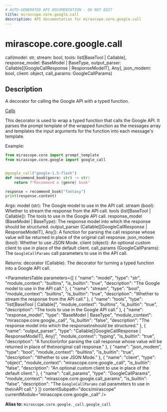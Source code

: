 ```yaml
---
# AUTO-GENERATED API DOCUMENTATION - DO NOT EDIT
title: mirascope.core.google.call
description: API documentation for mirascope.core.google.call
---
```


# mirascope.core.google.call

<ApiType type="Alias" />

<ApiSignature>
call(model: str, stream: bool, tools: list[BaseTool | Callable], response_model: BaseModel | BaseType, output_parser: Callable[[GoogleCallResponse | ResponseModelT], Any], json_modem: bool, client: object, call_params: GoogleCallParams)
</ApiSignature>

## Description

A decorator for calling the Google API with a typed function.

<Info title="Usage">

[Calls](/docs/mirascope/learn/calls)

</Info>


This decorator is used to wrap a typed function that calls the Google API. It parses
the prompt template of the wrapped function as the messages array and templates the input
arguments for the function into each message's template.

Example:

```python
from mirascope.core import prompt_template
from mirascope.core.google import google_call


@google_call("google-1.5-flash")
def recommend_book(genre: str) -> str:
    return f"Recommend a {genre} book"

response = recommend_book("fantasy")
print(response.content)
```

Args:
    model (str): The Google model to use in the API call.
    stream (bool): Whether to stream the response from the API call.
    tools (list[BaseTool | Callable]): The tools to use in the Google API call.
    response_model (BaseModel | BaseType): The response model into which the response
        should be structured.
    output_parser (Callable[[GoogleCallResponse | ResponseModelT], Any]): A function
        for parsing the call response whose value will be returned in place of the
        original call response.
    json_modem (bool): Whether to use JSON Mode.
    client (object): An optional custom client to use in place of the default client.
    call_params (GoogleCallParams): The `GoogleCallParams` call parameters to use in the
        API call.

Returns:
    decorator (Callable): The decorator for turning a typed function into a Google API
        call.

<ParametersTable
  parameters={[
  {
    "name": "model",
    "type": "str",
    "module_context": "builtins",
    "is_builtin": "true",
    "description": "The Google model to use in the API call."
  },
  {
    "name": "stream",
    "type": "bool",
    "module_context": "builtins",
    "is_builtin": "true",
    "description": "Whether to stream the response from the API call."
  },
  {
    "name": "tools",
    "type": "list[BaseTool | Callable]",
    "module_context": "builtins",
    "is_builtin": "true",
    "description": "The tools to use in the Google API call."
  },
  {
    "name": "response_model",
    "type": "BaseModel | BaseType",
    "module_context": "mirascope.core.google._call",
    "is_builtin": "false",
    "description": "The response model into which the response\nshould be structured."
  },
  {
    "name": "output_parser",
    "type": "Callable[[GoogleCallResponse | ResponseModelT], Any]",
    "module_context": "typing",
    "is_builtin": "true",
    "description": "A function\nfor parsing the call response whose value will be returned in place of the\noriginal call response."
  },
  {
    "name": "json_modem",
    "type": "bool",
    "module_context": "builtins",
    "is_builtin": "true",
    "description": "Whether to use JSON Mode."
  },
  {
    "name": "client",
    "type": "object",
    "module_context": "mirascope.core.google._call",
    "is_builtin": "false",
    "description": "An optional custom client to use in place of the default client."
  },
  {
    "name": "call_params",
    "type": "GoogleCallParams",
    "module_context": "mirascope.core.google.call_params",
    "is_builtin": "false",
    "description": "The `GoogleCallParams` call parameters to use in the\nAPI call."
  }
]}
  contentSubpath="docs/mirascope"
  currentModule="mirascope.core.google._call"
/>

<ReturnType
  type="Callable"
  isBuiltin={false}
  contentSubpath="docs/mirascope"
  currentModule="mirascope.core.google._call"
  description="The decorator for turning a typed function into a Google API\ncall."
/>


**Alias to:** `mirascope.core.google._call.google_call`

